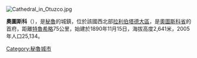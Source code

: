 [[Image:Cathedral_in_Otuzco.jpg|right]]
{{coord|7|54|00|S|78|35|0|W|display=title}}

'''奧圖斯科'''（{{lang-es|Otuzco}}），是[[秘魯|秘魯]]的城鎮，位於該國西北部[[拉利伯塔德大區|拉利伯塔德大區]]，是[[奧圖斯科省|奧圖斯科省]]的首府，距離[[特魯希略_(秘魯)|特魯希略]]75公里，始建於1890年11月15日，海拔高度2,641米，2005年人口25,134。

{{Peru-geo-stub}}
[[Category:秘魯城市|Category:秘魯城市]]
